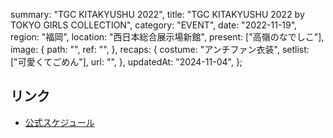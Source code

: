   summary: "TGC KITAKYUSHU 2022",
  title: "TGC KITAKYUSHU 2022 by TOKYO GIRLS COLLECTION",
  category: "EVENT",
  date: "2022-11-19",
  region: "福岡",
  location: "西日本総合展示場新館",
  present: ["高嶺のなでしこ"],
  image: {
    path: "",
    ref: "",
  },
  recaps: {
    costume: "アンチファン衣装",
    setlist: ["可愛くてごめん"],
    url: "",
  },
  updatedAt: "2024-11-04",
};

## リンク

- [公式スケジュール](https://takanenonadeshiko.jp/?p=546)

